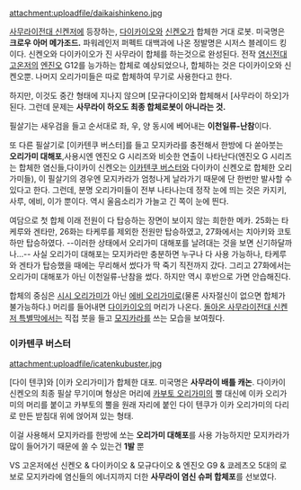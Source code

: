 attachment:uploadfile/daikaishinkeno.jpg


[[사무라이전대 신켄저]]에 등장하는, [[다이카이오]]와 [[신켄오]]가 합체한 거대 로봇. 미국명은 '''크로우 아머 메가조드.''' 파워레인저 퍼펙트 대백과에 나온 정발명은 시저스 블레이드 킹이다. 신켄오와 다이카이오가 진 사무라이 합체를 하는것으로 완성된다. 전작 [[염신전대 고온저]]의 [[엔진오]] G12를 능가하는 합체로 예상되었으나, 합체하는 것은 다이카이오와 신켄오뿐. 나머지 오리가미들은 따로 합체하여 무기로 사용한다고 한다.

하지만, 이것도 중간 형태에 지나지 않으며 [모규다이오]와 합체해서 [사무라이 하오]가 된다. 그런데 문제는 '''사무라이 하오도 최종 합체로봇이 아니라는 것.'''

필살기는 새우검을 들고 순서대로 좌, 우, 양 동시에 베어내는 '''이천일류-난참'''이다.

또 다른 필살기로 [이카텐쿠 버스터]를 들고 모지카라를 충전해서 한방에 다 쏟아붓는 '''오리가미 대해포''',사용시엔 엔진오 G 시리즈와 비슷한 연출이 나타난다(엔진오 G 시리즈는 합체한 염신들,다이카이 신켄오는 [[이카텐쿠 버스터]]와 다이카이 신켄오로 합체한 오리가미들), 이 필살기의 경우엔 모지카라가 엄청나게 날라가기 때문에 단 한번만 발사할 수 있다고 한다.
그런데, 분명 오리가미들이 전부 나타나는데 정작 눈에 띄는 것은 카지키, 사루, 에비, 이가 뿐이다. 역시 울음소리가 가늘고 긴 쪽이 눈에 띈다.

여담으로 첫 합체 이래 전원이 다 탑승하는 장면이 보이지 않는 희한한 메카. 25화는 타케루와 겐타만, 26화는 타케루를 제외한 전원만 탑승하였고, 27화에서는 치아키와 코토하만 탑승하였다. --이러한 상태에서 오리가미 대해포를 날려대는 것을 보면 신기하달까나...-- 사실 오리가미 대해포는 모지카라만 충분하면 누구나 다 사용 가능하나, 타케루와 겐타가 탑승했을 때에는 무리해서 썼다가 딱 죽기 직전까지 갔다. 그리고 27화에서는 오리가미 대해포가 아닌 이천일류-난참을 썼다. 하지만 역시 후반으로 가면 안습해진다.

합체의 중심은 [[시시 오리가미]]가 아닌 [[에비 오리가미]]로(물론 사자절신이 없으면 합체가 불가능하다.) 머리를 들어내면 [[다이카이오]]의 머리가 나온다.
[[돌아온 사무라이전대 신켄저 특별막]]에서는 직접 붓을 들고 [[모지카라]]를 쓰는 모습을 보여줬다.
=== 이카텐쿠 버스터 ===
attachment:uploadfile/icatenkubuster.jpg

[다이 텐쿠]와 [이카 오리가미]가 합체한 대포. 미국명은 '''사무라이 배틀 캐논'''.
다이카이 신켄오의 최종 필살 무기이며 형상은 머리에 [[카부토 오리가미]]의 뿔 대신에 이카 오리가미의 머리를 붙이고 카부토의 뿔을 원래 자리에 붙인 다이 텐쿠가 이카 오리가미의 다리로 만든 받침대 위에 얹어져 있는 형태.

이걸 사용해서 모지카라를 한방에 쏘는 '''오리가미 대해포'''를 사용 가능하지만 모지카라가 많이 들어가기 때문에 쏠 수 있는건 '''1발''' 뿐

VS 고온저에선 신켄오 & 다이카이오 & 모규다이오 & 엔진오 G9 & 쿄레츠오 5대의 로보로 모지카라에 염신들의 에너지까지 더한 '''사무라이 염신 슈퍼 합체포'''를 선보였다.
